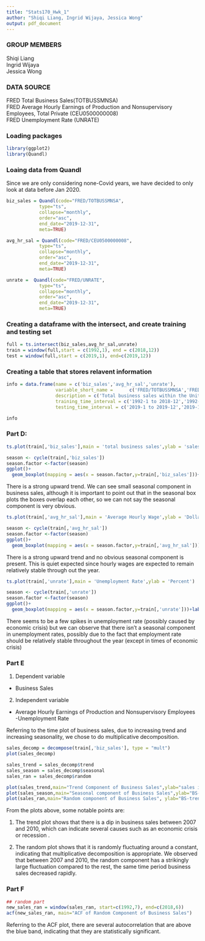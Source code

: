 ---
title: "Stats170_Hwk_1"
author: "Shiqi Liang, Ingrid Wijaya, Jessica Wong"
output: pdf_document
---
### GROUP MEMBERS
Shiqi Liang \
Ingrid Wijaya \
Jessica Wong 

### DATA SOURCE

FRED Total Business Sales(TOTBUSSMNSA) \
FRED Average Hourly Earnings of Production and Nonsupervisory Employees, Total Private (CEU0500000008) \
FRED Unemployment Rate (UNRATE) 

### Loading packages
```{r}
library(ggplot2)
library(Quandl)
```

### Loaing data from Quandl
Since we are only considering none-Covid years, we have decided to only look at data before Jan 2020.
```{r}
biz_sales = Quandl(code="FRED/TOTBUSSMNSA",
            type="ts",
            collapse="monthly",
            order="asc",
            end_date="2019-12-31",
            meta=TRUE)

avg_hr_sal = Quandl(code="FRED/CEU0500000008",
            type="ts",
            collapse="monthly",
            order="asc",
            end_date="2019-12-31",
            meta=TRUE)

unrate =  Quandl(code="FRED/UNRATE",
            type="ts",
            collapse="monthly",
            order="asc",
            end_date="2019-12-31",
            meta=TRUE)

```

### Creating a dataframe with the intersect, and create training and testing set
```{r}
full = ts.intersect(biz_sales,avg_hr_sal,unrate)
train = window(full,start = c(1992,1), end = c(2018,12))
test = window(full,start = c(2019,1), end=c(2019,12))
```

### Creating a table that stores relavent information
```{r}
info = data.frame(name = c('biz_sales','avg_hr_sal','unrate'),
                  variable_short_name =      c('FRED/TOTBUSSMNSA','FRED/CEU0500000008','FRED/UNRATE'),
                  description = c('Total business sales within the United States by month','average hourly earnings of production and nonsupervisory employees in the private sector of the United Stats by month', 'unemployment rate in the United States by month'),
                  training_time_interval = c('1992-1 to 2018-12','1992-1 to 2018-12','1992-1 to 2018-12'),
                  testing_time_interval = c('2019-1 to 2019-12','2019-1 to 2019-12','2019-1 to 2019-12'))

info
```

### Part D:
```{r}
ts.plot(train[,'biz_sales'],main = 'total business sales',ylab = 'sales in millions of dollars')

season <- cycle(train[,'biz_sales'])
season.factor <-factor(season)
ggplot()+
  geom_boxplot(mapping = aes(x = season.factor,y=train[,'biz_sales']))+labs(x = 'month',y = 'business sales in millions of dollars')
```
There is a strong upward trend. We can see  small seasonal component in business sales, although it is important to point out that in the seasonal box plots the boxes overlap each other, so we can not say the seasonal component is very obvious.

```{r}
ts.plot(train[,'avg_hr_sal'],main = 'Average Hourly Wage',ylab = 'Dollars per Hour')

season <- cycle(train[,'avg_hr_sal'])
season.factor <-factor(season)
ggplot()+
  geom_boxplot(mapping = aes(x = season.factor,y=train[,'avg_hr_sal']))+labs(x = 'month',y = 'Average Hourly Wage')
```
There is a strong upward trend and no obvious seasonal component is present. This is quiet expected since hourly wages are expected to remain relatively stable through out the year. 

```{r}
ts.plot(train[,'unrate'],main = 'Unemployment Rate',ylab = 'Percent')

season <- cycle(train[,'unrate'])
season.factor <-factor(season)
ggplot()+
  geom_boxplot(mapping = aes(x = season.factor,y=train[,'unrate']))+labs(x = 'month',y = 'Unemployment Rate')
```
There seems to be a few spikes in unemployment rate (possibly caused by economic crisis) but we can observe that there isn't a seasonal component in unemployment rates, possibly due to the fact that employment rate should be relatively stable throughout the year (except in times of economic crisis)

### Part E 

1. Dependent variable 
  - Business Sales  

2. Independent variable  
  - Average Hourly Earnings of Production and Nonsupervisory Employees      
  -Unemployment Rate

Referring to the time plot of business sales, due to increasing trend and increasing seasonality, we chose to do multiplicative decomposition. 

```{r}
sales_decomp = decompose(train[,'biz_sales'], type = "mult") 
plot(sales_decomp)

sales_trend = sales_decomp$trend
sales_season = sales_decomp$seasonal
sales_ran = sales_decomp$random

plot(sales_trend,main="Trend Component of Business Sales",ylab="sales in millions of dollars")
plot(sales_season,main="Seasonal component of Business Sales",ylab="BS-trend")
plot(sales_ran,main="Random component of Business Sales", ylab="BS-trend-seasonal")
```

From the plots above, some notable points are:  

1. The trend plot shows that there is a dip in business sales between 2007 and 2010,
which can indicate several causes such as an economic crisis or recession .   

2. The random plot shows that it is randomly fluctuating around a constant, indicating that multiplicative decomposition is appropriate. We observed that between 2007 and 2010, the random component has a strikingly large fluctuation compared to the rest, the same time period business sales decreased rapidly.

### Part F
```{r}
## random part 
new_sales_ran = window(sales_ran, start=c(1992,7), end=c(2018,6))
acf(new_sales_ran, main="ACF of Random Component of Business Sales")
```

Referring to the ACF plot, there are several autocorrelation that are above the
blue band, indicating that they are statistically significant.
